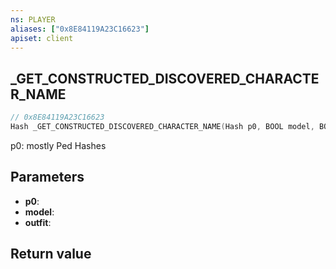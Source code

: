 ```yaml
---
ns: PLAYER
aliases: ["0x8E84119A23C16623"]
apiset: client
---
```

## _GET_CONSTRUCTED_DISCOVERED_CHARACTER_NAME

```c
// 0x8E84119A23C16623
Hash _GET_CONSTRUCTED_DISCOVERED_CHARACTER_NAME(Hash p0, BOOL model, BOOL outfit);
```

p0: mostly Ped Hashes

## Parameters
* **p0**:
* **model**:
* **outfit**:

## Return value